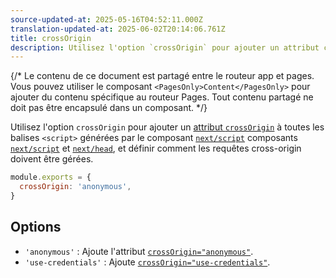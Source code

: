 ```yaml
---
source-updated-at: 2025-05-16T04:52:11.000Z
translation-updated-at: 2025-06-02T20:14:06.761Z
title: crossOrigin
description: Utilisez l'option `crossOrigin` pour ajouter un attribut crossOrigin aux balises `script` générées par `next/script`.
---
```


{/* Le contenu de ce document est partagé entre le routeur app et pages. Vous pouvez utiliser le composant `<PagesOnly>Content</PagesOnly>` pour ajouter du contenu spécifique au routeur Pages. Tout contenu partagé ne doit pas être encapsulé dans un composant. */}

Utilisez l'option `crossOrigin` pour ajouter un [attribut `crossOrigin`](https://developer.mozilla.org/en-US/docs/Web/HTML/Attributes/crossorigin) à toutes les balises `<script>` générées par le <AppOnly>composant [`next/script`](/docs/app/guides/scripts)</AppOnly> <PagesOnly>composants [`next/script`](/docs/pages/guides/scripts) et [`next/head`](/docs/pages/api-reference/components/head)</PagesOnly>, et définir comment les requêtes cross-origin doivent être gérées.

```js filename="next.config.js"
module.exports = {
  crossOrigin: 'anonymous',
}
```

## Options

- `'anonymous'` : Ajoute l'attribut [`crossOrigin="anonymous"`](https://developer.mozilla.org/en-US/docs/Web/HTML/Attributes/crossorigin#anonymous).
- `'use-credentials'` : Ajoute [`crossOrigin="use-credentials"`](https://developer.mozilla.org/en-US/docs/Web/HTML/Attributes/crossorigin#use-credentials).